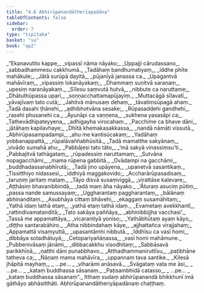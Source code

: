 ```yaml
---
title: "4.6 Abhirūpanandātherīapadāna"
tableOfContents: false
sidebar:
  order: 7
type: "tipitaka"
basket: "su"
book: "ap2"
---
```



<DynamicBreadcrumb />

<Division number="143" book="ap2">

<Paragraph number="1357" type="verses" book="ap2">
_“Ekanavutito kappe,_  
_vipassī nāma nāyako;_  
_Uppajji cārudassano,_  
_sabbadhammesu cakkhumā._  

</Paragraph>

</Division>
<Division number="144" book="ap2">

<Paragraph number="1358" type="verses" book="ap2">
_Tadāhaṃ bandhumatiyaṃ,_  
_iddhe phīte mahākule;_  
_Jātā surūpā dayitā,_  
_pūjanīyā janassa ca._  

</Paragraph>

</Division>
<Division number="145" book="ap2">

<Paragraph number="1359" type="verses" book="ap2">
_Upagantvā mahāvīraṃ,_  
_vipassiṃ lokanāyakaṃ;_  
_Dhammaṃ suṇitvā saraṇaṃ,_  
_upesiṃ naranāyakaṃ._  

</Paragraph>

</Division>
<Division number="146" book="ap2">

<Paragraph number="1360" type="verses" book="ap2">
_Sīlesu saṃvutā hutvā,_  
_nibbute ca naruttame;_  
_Dhātuthūpassa upari,_  
_soṇṇacchattamapūjayiṃ._  

</Paragraph>

</Division>
<Division number="147" book="ap2">

<Paragraph number="1361" type="verses" book="ap2">
_Muttacāgā sīlavatī,_  
_yāvajīvaṃ tato cutā;_  
_Jahitvā mānusaṃ dehaṃ,_  
_tāvatiṃsūpagā ahaṃ._  

</Paragraph>

</Division>
<Division number="148" book="ap2">

<Paragraph number="1362" type="verses" book="ap2">
_Tadā dasahi ṭhānehi,_  
_adhibhotvāna sesake;_  
_Rūpasaddehi gandhehi,_  
_rasehi phusanehi ca._  

</Paragraph>

</Division>
<Division number="149" book="ap2">

<Paragraph number="1363" type="verses" book="ap2">
_Āyunāpi ca vaṇṇena,_  
_sukhena yasasāpi ca;_  
_Tathevādhipateyyena,_  
_adhigayha virocahaṃ._  

</Paragraph>

</Division>
<Division number="150" book="ap2">

<Paragraph number="1364" type="verses" book="ap2">
_Pacchime ca bhave dāni,_  
_jātāhaṃ kapilavhaye;_  
_Dhītā khemakasakkassa,_  
_nandā nāmāti vissutā._  

</Paragraph>

</Division>
<Division number="151" book="ap2">

<Paragraph number="1365" type="verses" book="ap2">
_Abhirūpasampadampi,_  
_ahu me kantisūcakaṃ;_  
_Yadāhaṃ yobbanappattā,_  
_rūpalāvaññabhūsitā._  

</Paragraph>

</Division>
<Division number="152" book="ap2">

<Paragraph number="1366" type="verses" book="ap2">
_Tadā mamatthe sakyānaṃ,_  
_vivādo sumahā ahu;_  
_Pabbājesi tato tāto,_  
_‘mā sakyā vinassiṃsu’ti._  

</Paragraph>

</Division>
<Division number="153" book="ap2">

<Paragraph number="1367" type="verses" book="ap2">
_Pabbajitvā tathāgataṃ,_  
_rūpadessiṃ naruttamaṃ;_  
_Sutvāna nopagacchāmi,_  
_mama rūpena gabbitā._  

</Paragraph>

</Division>
<Division number="154" book="ap2">

<Paragraph number="1368" type="verses" book="ap2">
_Ovādampi na gacchāmi,_  
_buddhadassanabhīrutā;_  
_Tadā jino upāyena,_  
_upanetvā sasantikaṃ._  

</Paragraph>

</Division>
<Division number="155" book="ap2">

<Paragraph number="1369" type="verses" book="ap2">
_Tissitthiyo nidassesi,_  
_iddhiyā maggakovido;_  
_Accharārūpasadisaṃ,_  
_taruṇiṃ jaritaṃ mataṃ._  

</Paragraph>

</Division>
<Division number="156" book="ap2">

<Paragraph number="1370" type="verses" book="ap2">
_Tāyo disvā susaṃviggā,_  
_virattāse kaḷevare;_  
_Aṭṭhāsiṃ bhavanibbindā,_  
_tadā maṃ āha nāyako._  

</Paragraph>

</Division>
<Division number="157" book="ap2">

<Paragraph number="1371" type="verses" book="ap2">
_‘Āturaṃ asuciṃ pūtiṃ,_  
_passa nande samussayaṃ;_  
_Uggharantaṃ paggharantaṃ,_  
_bālānaṃ abhinanditaṃ._  

</Paragraph>

</Division>
<Division number="158" book="ap2">

<Paragraph number="1372" type="verses" book="ap2">
_Asubhāya cittaṃ bhāvehi,_  
_ekaggaṃ susamāhitaṃ;_  
_Yathā idaṃ tathā etaṃ,_  
_yathā etaṃ tathā idaṃ._  

</Paragraph>

</Division>
<Division number="159" book="ap2">

<Paragraph number="1373" type="verses" book="ap2">
_Evametaṃ avekkhantī,_  
_rattindivamatanditā;_  
_Tato sakāya paññāya,_  
_abhinibbijjha vacchasi’._  

</Paragraph>

</Division>
<Division number="160" book="ap2">

<Paragraph number="1374" type="verses" book="ap2">
_Tassā me appamattāya,_  
_vicarantiyā yoniso;_  
_Yathābhūtaṃ ayaṃ kāyo,_  
_diṭṭho santarabāhiro._  

</Paragraph>

</Division>
<Division number="161" book="ap2">

<Paragraph number="1375" type="verses" book="ap2">
_Atha nibbindahaṃ kāye,_  
_ajjhattañca virajjahaṃ;_  
_Appamattā visaṃyuttā,_  
_upasantāmhi nibbutā._  

</Paragraph>

</Division>
<Division number="162" book="ap2">

<Paragraph number="1376" type="verses" book="ap2">
_Iddhīsu ca vasī homi,_  
_dibbāya sotadhātuyā;_  
_Cetopariyañāṇassa,_  
_vasī homi mahāmune._  

</Paragraph>

</Division>
<Division number="163" book="ap2">

<Paragraph number="1377" type="verses" book="ap2">
_Pubbenivāsaṃ jānāmi,_  
_dibbacakkhu visodhitaṃ;_  
_Sabbāsavā parikkhīṇā,_  
_natthi dāni punabbhavo._  

</Paragraph>

</Division>
<Division number="164" book="ap2">

<Paragraph number="1378" type="verses" book="ap2">
_Atthadhammaniruttīsu,_  
_paṭibhāne tatheva ca;_  
_Ñāṇaṃ mama mahāvīra,_  
_uppannaṃ tava santike._  

</Paragraph>

</Division>
<Division number="165" book="ap2">

<Paragraph number="1379" type="verses" book="ap2">
_Kilesā jhāpitā mayhaṃ,_  
_ …pe… _  
_viharāmi anāsavā._  

</Paragraph>

</Division>
<Division number="166" book="ap2">

<Paragraph number="1380" type="verses" book="ap2">
_Svāgataṃ vata me āsi,_  
_ …pe… _  
_kataṃ buddhassa sāsanaṃ._  

</Paragraph>

</Division>
<Division number="167" book="ap2">

<Paragraph number="1381" type="verses" book="ap2">
_Paṭisambhidā catasso,_  
_ …pe… _  
_kataṃ buddhassa sāsanaṃ”._  

</Paragraph>

<Paragraph number="1382" book="ap2">
Itthaṃ sudaṃ abhirūpanandā bhikkhunī imā gāthāyo abhāsitthāti.

</Paragraph>
</Division>

<Paragraph number="1383" type="center" book="ap2">
Abhirūpanandātheriyāpadānaṃ chaṭṭhaṃ.
</Paragraph>